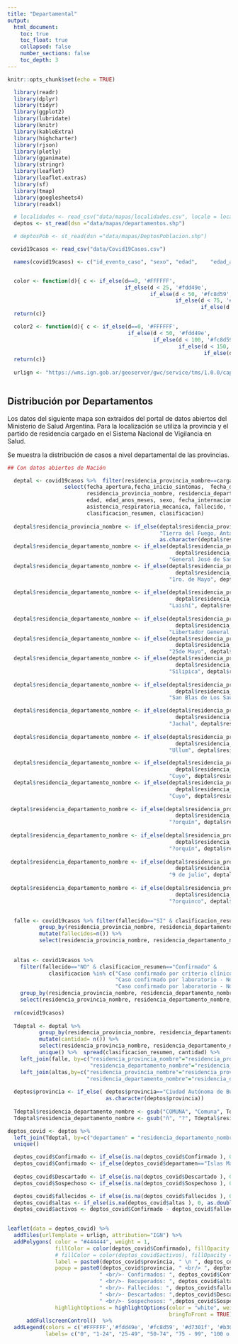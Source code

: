 ```yaml
---
title: "Departamental"
output:
  html_document:
    toc: true
    toc_float: true
    collapsed: false
    number_sections: false
    toc_depth: 3
---
```



```r
knitr::opts_chunk$set(echo = TRUE)
```

```r
  library(readr)
  library(dplyr)
  library(tidyr)
  library(ggplot2)
  library(lubridate)
  library(knitr)
  library(kableExtra)
  library(highcharter)
  library(rjson)
  library(plotly)
  library(gganimate)
  library(stringr)
  library(leaflet)
  library(leaflet.extras)
  library(sf)
  library(tmap)
  library(googlesheets4)
  library(readxl)

  # localidades <- read_csv("data/mapas/localidades.csv", locale = locale(encoding = "ISO-8859-1"))
  deptos <- st_read(dsn ="data/mapas/departamentos.shp") 

  # deptosPob <- st_read(dsn ="data/mapas/DeptosPoblacion.shp") 

 covid19casos <- read_csv("data/Covid19Casos.csv")

  names(covid19casos) <- c("id_evento_caso", "sexo", "edad", 	"edad_anos_meses", 	"residencia_pais_nombre", 	"residencia_provincia_nombre", 	"residencia_departamento_nombre", 	"carga_provincia_nombre", 	"fecha_inicio_sintomas", 	"fecha_apertura", 	"sepi_apertura", 	"fecha_internacion", 	"cuidado_intensivo", 	"fecha_cui_intensivo", "fallecido", 	"fecha_fallecimiento",	"asistencia_respiratoria_mecanica",	"carga_provincia_id",	"origen_financiamiento",	"clasificacion", 	"clasificacion_resumen",	"residencia_provincia_id", 	"fecha_diagnostico", 	"residencia_departamento_id",	"ultima_actualizacion")


  color <- function(d){ c <- if_else(d==0, '#FFFFFF', 
                                     if_else(d < 25, '#fdd49e',
                                             if_else(d < 50, '#fc8d59',
                                                     if_else(d < 75, '#d7301f',
                                                             if_else(d < 100, '#b30000', "#7f0000")))))
  return(c)}

  color2 <- function(d){ c <- if_else(d==0, '#FFFFFF',
                                      if_else(d < 50, '#fdd49e',
                                              if_else(d < 100, '#fc8d59',
                                                      if_else(d < 150, '#d7301f',
                                                              if_else(d < 200, '#b30000', "#7f0000")))))
  return(c)}
  
  urlign <- "https://wms.ign.gob.ar/geoserver/gwc/service/tms/1.0.0/capabaseargenmap@EPSG%3A3857@png/{z}/{x}/{-y}.png"
      
```


## Distribución por Departamentos
Los datos del siguiente mapa son extraídos del portal de datos abiertos del Ministerio de Salud Argentina. Para la localización se utiliza la provincia y el partido de residencia cargado en el Sistema Nacional de Vigilancia en Salud.

Se muestra la distribución de casos a nivel departamental de las provincias.

```r

## Con datos abiertos de Nación

  deptal <- covid19casos %>%  filter(residencia_provincia_nombre==carga_provincia_nombre) %>% #  & sepi_apertura <= 18 ) %>% 
                  select(fecha_apertura,fecha_inicio_sintomas,  fecha_diagnostico,
                         residencia_provincia_nombre, residencia_departamento_nombre,
                         edad, edad_anos_meses, sexo, fecha_internacion, cuidado_intensivo, fecha_cui_intensivo,
                         asistencia_respiratoria_mecanica, fallecido, fecha_fallecimiento, origen_financiamiento, 
                         clasificacion_resumen, clasificacion) 
  
  deptal$residencia_provincia_nombre <- if_else(deptal$residencia_provincia_nombre=="Tierra del Fuego",
                                                "Tierra del Fuego, Antártida e Islas del Atlántico Sur",
                                                as.character(deptal$residencia_provincia_nombre))
  deptal$residencia_departamento_nombre <- if_else(deptal$residencia_provincia_nombre=="Salta" &  
                                                     deptal$residencia_departamento_nombre=="Grl. José de San Martín",
                                                   "General José de San Martín", deptal$residencia_departamento_nombre)
  deptal$residencia_departamento_nombre <- if_else(deptal$residencia_provincia_nombre=="Chaco" &  
                                                     deptal$residencia_departamento_nombre=="1º de Mayo",
                                                   "1ro. de Mayo", deptal$residencia_departamento_nombre)
  
  deptal$residencia_departamento_nombre <- if_else(deptal$residencia_provincia_nombre=="Formosa" &  
                                                     deptal$residencia_departamento_nombre=="Laishi",
                                                   "Laishí", deptal$residencia_departamento_nombre)
  
  deptal$residencia_departamento_nombre <- if_else(deptal$residencia_provincia_nombre=="Misiones" &  
                                                     deptal$residencia_departamento_nombre=="Libertador Grl. San Martín",
                                                   "Libertador General San Martín", deptal$residencia_departamento_nombre)
  deptal$residencia_departamento_nombre <- if_else(deptal$residencia_provincia_nombre=="Misiones" &  
                                                     deptal$residencia_departamento_nombre=="25 de Mayo",
                                                   "25de Mayo", deptal$residencia_departamento_nombre)
  deptal$residencia_departamento_nombre <- if_else(deptal$residencia_provincia_nombre=="Santiago del Estero" &  
                                                     deptal$residencia_departamento_nombre=="Silípica",
                                                   "Silipica", deptal$residencia_departamento_nombre)
    
  deptal$residencia_departamento_nombre <- if_else(deptal$residencia_provincia_nombre=="La Rioja" &  
                                                     deptal$residencia_departamento_nombre=="San Blas de los Sauces",
                                                   "San Blas de Los Sauces", deptal$residencia_departamento_nombre)

  deptal$residencia_departamento_nombre <- if_else(deptal$residencia_provincia_nombre=="San Juan" &  
                                                     deptal$residencia_departamento_nombre=="Jáchal",
                                                   "Jachal", deptal$residencia_departamento_nombre)
  
  deptal$residencia_departamento_nombre <- if_else(deptal$residencia_provincia_nombre=="San Juan" &  
                                                     deptal$residencia_departamento_nombre=="Ullúm",
                                                   "Ullum", deptal$residencia_departamento_nombre)

  deptal$residencia_departamento_nombre <- if_else(deptal$residencia_provincia_nombre=="Mendoza" &  
                                                     deptal$residencia_departamento_nombre=="Luján de Cuyo",
                                                   "Cuyo", deptal$residencia_departamento_nombre)
  deptal$residencia_departamento_nombre <- if_else(deptal$residencia_provincia_nombre=="San Luis" &  
                                                     deptal$residencia_departamento_nombre=="Luján de Cuyo",
                                                   "Cuyo", deptal$residencia_departamento_nombre)
  
 deptal$residencia_departamento_nombre <- if_else(deptal$residencia_provincia_nombre=="Neuquén" &  
                                                     deptal$residencia_departamento_nombre=="Ñorquín",
                                                   "?orquín", deptal$residencia_departamento_nombre)    
  
 deptal$residencia_departamento_nombre <- if_else(deptal$residencia_provincia_nombre=="Río Negro" &  
                                                     deptal$residencia_departamento_nombre=="Ñorquín",
                                                   "?orquín", deptal$residencia_departamento_nombre)  
 
 deptal$residencia_departamento_nombre <- if_else(deptal$residencia_provincia_nombre=="Río Negro" &  
                                                     deptal$residencia_departamento_nombre=="9 de Julio",
                                                   "9 de julio", deptal$residencia_departamento_nombre)  
 
 deptal$residencia_departamento_nombre <- if_else(deptal$residencia_provincia_nombre=="Río Negro" &  
                                                     deptal$residencia_departamento_nombre=="Ñorquincó",
                                                   "?orquinco", deptal$residencia_departamento_nombre)  
 

  falle <- covid19casos %>% filter(fallecido=="SI" & clasificacion_resumen=="Confirmado") %>%
          group_by(residencia_provincia_nombre, residencia_departamento_nombre) %>%
          mutate(fallecidos=n()) %>%
          select(residencia_provincia_nombre, residencia_departamento_nombre, fallecidos)
    
  
  altas <- covid19casos %>% 
    filter(fallecido=="NO" & clasificacion_resumen=="Confirmado" &
             clasificacion %in% c("Caso confirmado por criterio clínico-epidemiológico  - No activo (por tiempo de evolución)",
                                  "Caso confirmado por laboratorio - No activo (por tiempo de evolución)", 
                                  "Caso confirmado por laboratorio - No Activo por criterio de laboratorio")) %>%
    group_by(residencia_provincia_nombre, residencia_departamento_nombre) %>% mutate(altas=n()) %>%
    select(residencia_provincia_nombre, residencia_departamento_nombre, altas) %>% unique()
  
  rm(covid19casos)
  
  Tdeptal <- deptal %>% 
          group_by(residencia_provincia_nombre, residencia_departamento_nombre, clasificacion_resumen) %>%
          mutate(cantidad= n()) %>%
          select(residencia_provincia_nombre, residencia_departamento_nombre, clasificacion_resumen, cantidad) %>% 
          unique() %>%  spread(clasificacion_resumen, cantidad) %>%
    left_join(falle, by=c("residencia_provincia_nombre"="residencia_provincia_nombre",
                          "residencia_departamento_nombre"="residencia_departamento_nombre")) %>% 
    left_join(altas,by=c("residencia_provincia_nombre"="residencia_provincia_nombre",
                         "residencia_departamento_nombre"="residencia_departamento_nombre")) %>% unique()
  
  deptos$provincia <- if_else( deptos$provincia=="Ciudad Autónoma de Buenos Aires", "CABA",
                               as.character(deptos$provincia))
  
  Tdeptal$residencia_departamento_nombre <- gsub("COMUNA", "Comuna", Tdeptal$residencia_departamento_nombre)
  Tdeptal$residencia_departamento_nombre <- gsub("ñ", "?", Tdeptal$residencia_departamento_nombre)

deptos_covid <- deptos %>%
  left_join(Tdeptal, by=c("departamen" = "residencia_departamento_nombre", "provincia"="residencia_provincia_nombre")) %>%
  unique()

  deptos_covid$Confirmado <- if_else(is.na(deptos_covid$Confirmado ), 0, as.double(deptos_covid$Confirmado))
  deptos_covid$Confirmado <- if_else(deptos_covid$departamen=="Islas Malvinas", 13, as.double(deptos_covid$Confirmado))
  
  deptos_covid$Descartado <- if_else(is.na(deptos_covid$Descartado ), 0, as.double(deptos_covid$Descartado))
  deptos_covid$Sospechoso <- if_else(is.na(deptos_covid$Sospechoso ), 0, as.double(deptos_covid$Sospechoso))

  deptos_covid$fallecidos <- if_else(is.na(deptos_covid$fallecidos ), 0, as.double(deptos_covid$fallecidos))
  deptos_covid$altas <- if_else(is.na(deptos_covid$altas ), 0, as.double(deptos_covid$altas))
  deptos_covid$activos <- deptos_covid$Confirmado - deptos_covid$fallecidos - deptos_covid$altas

 
leaflet(data = deptos_covid) %>% 
  addTiles(urlTemplate = urlign, attribution="IGN") %>%
  addPolygons( color = "#444444", weight = 1,
               fillColor = color(deptos_covid$Confirmado), fillOpacity = 0.6,
               # fillColor = color(deptos_covid$activos), fillOpacity = 0.6,
               label = paste0(deptos_covid$provincia, " \n ", deptos_covid$departamen),
               popup = paste0(deptos_covid$provincia, " <br/> ", deptos_covid$departamen,
                             " <br/>- Confirmados: ", deptos_covid$Confirmado,
                             " <br/>- Recuperados: ", deptos_covid$altas,
                             " <br/>- Fallecidos: ", deptos_covid$fallecidos,
                             " <br/>- Descartados: ",deptos_covid$Descartado,
                             " <br/>- Sospechosos: ",deptos_covid$Sospechoso),
               highlightOptions = highlightOptions(color = "white", weight = 2,
                                                   bringToFront = TRUE))  %>%
      addFullscreenControl()  %>%     
  addLegend(colors = c('#FFFFFF','#fdd49e', '#fc8d59', '#d7301f', '#b30000', '#7f0000'),
            labels= c("0", "1-24", "25-49", "50-74", "75 - 99", "100 o más"), position ="bottomright")
 
```




